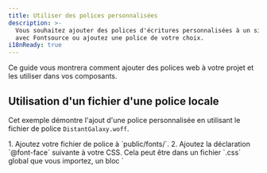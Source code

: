 ```yaml
---
title: Utiliser des polices personnalisées
description: >-
  Vous souhaitez ajouter des polices d'écritures personnalisées à un site Astro ? Utilisez Google Fonts 
  avec Fontsource ou ajoutez une police de votre choix.
i18nReady: true
---
```


Ce guide vous montrera comment ajouter des polices web à votre projet et les utiliser dans vos composants.

## Utilisation d'un fichier d'une police locale

Cet exemple démontre l'ajout d'une police personnalisée en utilisant le fichier de police `DistantGalaxy.woff`.

<Steps>
1. Ajoutez votre fichier de police à `public/fonts/`.
2. Ajoutez la déclaration `@font-face` suivante à votre CSS. Cela peut être dans un fichier `.css` global que vous importez, un bloc `<style is:global>`, ou un bloc `<style>` dans une mise en forme (layout) ou un composant spécifique où vous voulez utiliser cette police.

    ```css
    /* Enregistrer notre famille de polices personnalisée et indiquer au navigateur où la trouver. */
    @font-face {
      font-family: 'DistantGalaxy';
      src: url('/fonts/DistantGalaxy.woff') format('woff');
      font-weight: normal;
      font-style: normal;
      font-display: swap;
    }
    ```

3. Utilisez la valeur `font-family` de l'instruction `@font-face` pour styliser les éléments de votre composant ou de votre mise en forme (layout). Dans cet exemple, le titre `<h1>` aura la police personnalisée appliquée, alors que le paragraphe `<p>` ne l'aura pas.

    ```astro title="src/pages/example.astro" {9-11}
    ---
    ---

    <h1>Dans une galaxie très, très lointaine...</h1>

    <p>Les polices personnalisées rendent mes en-têtes beaucoup plus cool !</p>

    <style>
    h1 {
      font-family: 'DistantGalaxy', sans-serif;
    }
    </style>
    ```
</Steps>

## Utilisation de Fontsource

Le projet [Fontsource](https://fontsource.org/) simplifie l'utilisation de Google Fonts et d'autres polices open source. Il fournit les modules npm que vous pouvez installer pour les polices que vous souhaitez utiliser.

<Steps>
1. Trouvez la police que vous souhaitez dans le [catalogue Fontsource](https://fontsource.org/fonts). Pour cet exemple, on utilisera la police [Twinkle Star](https://fontsource.org/fonts/twinkle-star).
2. Installez le paquet pour la police que vous avez choisie.

    <PackageManagerTabs>
      <Fragment slot="npm">
      ```shell
      npm install @fontsource/twinkle-star
      ```
      </Fragment>
      <Fragment slot="pnpm">
      ```shell
      pnpm add @fontsource/twinkle-star
      ```
      </Fragment>
      <Fragment slot="yarn">
      ```shell
      yarn add @fontsource/twinkle-star
      ```
      </Fragment>
    </PackageManagerTabs>

    :::tip
    Vous trouverez le nom du paquet correct dans la section « Quick Installation » (installation rapide) de chaque page de police sur le site de Fontsource. Il commence par `@fontsource/` ou `@fontsource-variable/` suivi du nom de la police.
    :::

3. Importez le paquet de polices dans le composant où vous souhaitez utiliser la police. Généralement, vous voudrez le faire dans un composant de mise en forme commun pour vous assurer que la police est disponible sur l'ensemble de votre site.

    L'importation ajoutera automatiquement les règles `@font-face` nécessaires pour configurer la police.

    ```astro title="src/layouts/BaseLayout.astro"
    ---
    import '@fontsource/twinkle-star';
    ---
    ```

4. Utilisez le nom de la police comme indiqué dans l'exemple `body` sur sa page Fontsource comme valeur `font-family`. Cela fonctionnera partout où vous pouvez écrire du CSS dans votre projet Astro.

    ```css
    h1 {
      font-family: "Twinkle Star", cursive;
    }
    ```
</Steps>

## Rajoutez des polices avec TailwindCSS

Si vous utilisez l'intégration [Tailwind](/fr/guides/integrations-guide/tailwind/), vous pouvez utiliser l'une ou l'autre des méthodes précédentes de cette page pour installer votre police, avec quelques modifications. Vous pouvez soit ajouter une déclaration [`@font-face` pour une police locale](#utilisation-dun-fichier-dune-police-locale) ou utiliser la stratégie [Fontsource's `import`](#utilisation-de-fontsource) pour installer votre police.

Pour enregistrer votre police dans Tailwind :

<Steps>
1. Suivez l'un ou l'autre des guides ci-dessus, mais sautez l'étape finale qui consiste à ajouter `font-family` à votre CSS.
2. Ajoutez le nom de la police à `tailwind.config.cjs`.

    Cet exemple ajoute `Inter` à la pile de polices sans-serif, avec les polices de repli par défaut de Tailwind CSS.

    ```js title="tailwind.config.cjs" ins={1,7-9}
    const defaultTheme = require("tailwindcss/defaultTheme");

    /** @type {import('tailwindcss').Config} */
    module.exports = {
      content: ['./src/**/*.{astro,html,js,jsx,md,mdx,svelte,ts,tsx,vue}'],
      theme: {
        extend: {
          fontFamily: {
            sans: ['Inter', ...defaultTheme.fontFamily.sans],
          },
        },
      },
      plugins: [],
    }
    ```

    Maintenant, tout le texte sans-serif (le texte par défaut de Tailwind) dans votre projet utilisera la police choisie et la classe `font-sans` appliquera également la police Inter.
</Steps>

Voir la documentation de [Tailwind sur l'ajout de polices personnalisées](https://tailwindcss.com/docs/font-family#using-custom-values) pour plus d'information.

## Plus de ressources

- Apprendre comment fonctionnent les polices web dans le [Guide des polices web de MDN](https://developer.mozilla.org/fr/docs/Learn/CSS/Styling_text/Web_fonts).
- Générez du CSS pour votre police avec [Font Squirrel's Webfont Generator](https://www.fontsquirrel.com/tools/webfont-generator).